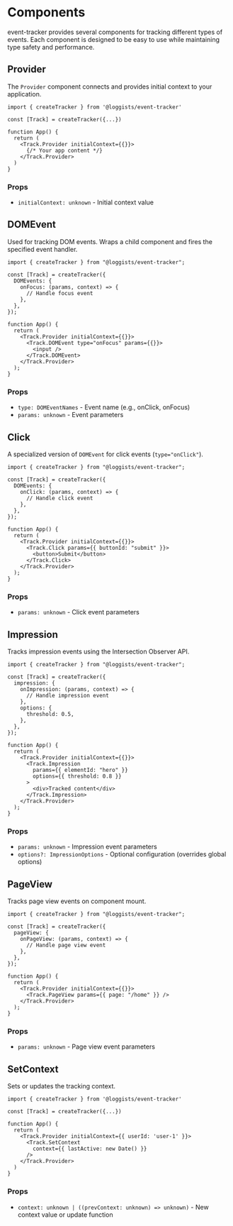 # Components

event-tracker provides several components for tracking different types of events. Each component is designed to be easy to use while maintaining type safety and performance.

## Provider

The `Provider` component connects and provides initial context to your application.

```tsx
import { createTracker } from '@loggists/event-tracker'

const [Track] = createTracker({...})

function App() {
  return (
    <Track.Provider initialContext={{}}>
      {/* Your app content */}
    </Track.Provider>
  )
}
```

### Props

- `initialContext: unknown` - Initial context value

## DOMEvent

Used for tracking DOM events. Wraps a child component and fires the specified event handler.

```tsx
import { createTracker } from "@loggists/event-tracker";

const [Track] = createTracker({
  DOMEvents: {
    onFocus: (params, context) => {
      // Handle focus event
    },
  },
});

function App() {
  return (
    <Track.Provider initialContext={{}}>
      <Track.DOMEvent type="onFocus" params={{}}>
        <input />
      </Track.DOMEvent>
    </Track.Provider>
  );
}
```

### Props

- `type: DOMEventNames` - Event name (e.g., onClick, onFocus)
- `params: unknown` - Event parameters

## Click

A specialized version of `DOMEvent` for click events (`type="onClick"`).

```tsx
import { createTracker } from "@loggists/event-tracker";

const [Track] = createTracker({
  DOMEvents: {
    onClick: (params, context) => {
      // Handle click event
    },
  },
});

function App() {
  return (
    <Track.Provider initialContext={{}}>
      <Track.Click params={{ buttonId: "submit" }}>
        <button>Submit</button>
      </Track.Click>
    </Track.Provider>
  );
}
```

### Props

- `params: unknown` - Click event parameters

## Impression

Tracks impression events using the Intersection Observer API.

```tsx
import { createTracker } from "@loggists/event-tracker";

const [Track] = createTracker({
  impression: {
    onImpression: (params, context) => {
      // Handle impression event
    },
    options: {
      threshold: 0.5,
    },
  },
});

function App() {
  return (
    <Track.Provider initialContext={{}}>
      <Track.Impression
        params={{ elementId: "hero" }}
        options={{ threshold: 0.8 }}
      >
        <div>Tracked content</div>
      </Track.Impression>
    </Track.Provider>
  );
}
```

### Props

- `params: unknown` - Impression event parameters
- `options?: ImpressionOptions` - Optional configuration (overrides global options)

## PageView

Tracks page view events on component mount.

```tsx
import { createTracker } from "@loggists/event-tracker";

const [Track] = createTracker({
  pageView: {
    onPageView: (params, context) => {
      // Handle page view event
    },
  },
});

function App() {
  return (
    <Track.Provider initialContext={{}}>
      <Track.PageView params={{ page: "/home" }} />
    </Track.Provider>
  );
}
```

### Props

- `params: unknown` - Page view event parameters

## SetContext

Sets or updates the tracking context.

```tsx
import { createTracker } from '@loggists/event-tracker'

const [Track] = createTracker({...})

function App() {
  return (
    <Track.Provider initialContext={{ userId: 'user-1' }}>
      <Track.SetContext
        context={{ lastActive: new Date() }}
      />
    </Track.Provider>
  )
}
```

### Props

- `context: unknown | ((prevContext: unknown) => unknown)` - New context value or update function
